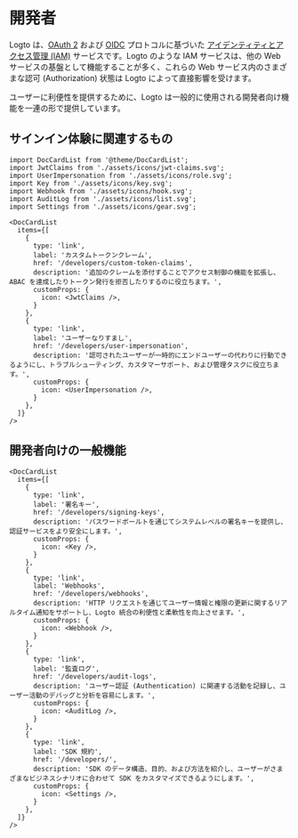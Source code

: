 # 開発者

Logto は、[OAuth 2](https://auth.wiki/oauth-2.0) および [OIDC](https://auth.wiki/openid-connect) プロトコルに基づいた [アイデンティティとアクセス管理 (IAM)](https://auth.wiki/iam) サービスです。Logto のような IAM サービスは、他の Web サービスの基盤として機能することが多く、これらの Web サービス内のさまざまな認可 (Authorization) 状態は Logto によって直接影響を受けます。

ユーザーに利便性を提供するために、Logto は一般的に使用される開発者向け機能を一連の形で提供しています。

## サインイン体験に関連するもの

```mdx-code-block
import DocCardList from '@theme/DocCardList';
import JwtClaims from './assets/icons/jwt-claims.svg';
import UserImpersonation from './assets/icons/role.svg';
import Key from './assets/icons/key.svg';
import Webhook from './assets/icons/hook.svg';
import AuditLog from './assets/icons/list.svg';
import Settings from './assets/icons/gear.svg';

<DocCardList
  items={[
    {
      type: 'link',
      label: 'カスタムトークンクレーム',
      href: '/developers/custom-token-claims',
      description: '追加のクレームを添付することでアクセス制御の機能を拡張し、ABAC を達成したりトークン発行を拒否したりするのに役立ちます。',
      customProps: {
        icon: <JwtClaims />,
      }
    },
    {
      type: 'link',
      label: 'ユーザーなりすまし',
      href: '/developers/user-impersonation',
      description: '認可されたユーザーが一時的にエンドユーザーの代わりに行動できるようにし、トラブルシューティング、カスタマーサポート、および管理タスクに役立ちます。',
      customProps: {
        icon: <UserImpersonation />,
      }
    },
  ]}
/>
```

## 開発者向けの一般機能

```mdx-code-block
<DocCardList
  items={[
    {
      type: 'link',
      label: '署名キー',
      href: '/developers/signing-keys',
      description: 'パスワードボールトを通じてシステムレベルの署名キーを提供し、認証サービスをより安全にします。',
      customProps: {
        icon: <Key />,
      }
    },
    {
      type: 'link',
      label: 'Webhooks',
      href: '/developers/webhooks',
      description: 'HTTP リクエストを通じてユーザー情報と権限の更新に関するリアルタイム通知をサポートし、Logto 統合の利便性と柔軟性を向上させます。',
      customProps: {
        icon: <Webhook />,
      }
    },
    {
      type: 'link',
      label: '監査ログ',
      href: '/developers/audit-logs',
      description: 'ユーザー認証 (Authentication) に関連する活動を記録し、ユーザー活動のデバッグと分析を容易にします。',
      customProps: {
        icon: <AuditLog />,
      }
    },
    {
      type: 'link',
      label: 'SDK 規約',
      href: '/developers/',
      description: 'SDK のデータ構造、目的、および方法を紹介し、ユーザーがさまざまなビジネスシナリオに合わせて SDK をカスタマイズできるようにします。',
      customProps: {
        icon: <Settings />,
      }
    },
  ]}
/>
```
